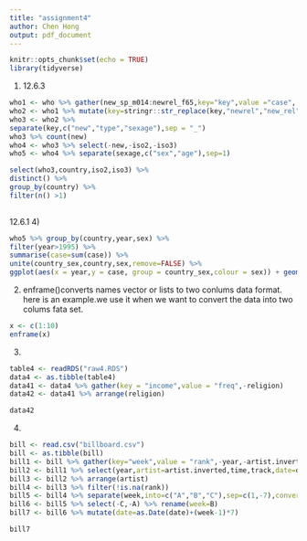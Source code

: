 ```yaml
---
title: "assignment4"
author: Chen Hong
output: pdf_document
---
```


```r
knitr::opts_chunk$set(echo = TRUE)
library(tidyverse)
```

1) 12.6.3 
```r
who1 <- who %>% gather(new_sp_m014:newrel_f65,key="key",value ="case", na.rm = T) 
who2 <- who1 %>% mutate(key=stringr::str_replace(key,"newrel","new_rel"))
who3 <- who2 %>% 
separate(key,c("new","type","sexage"),sep = "_")
who3 %>% count(new)
who4 <- who3 %>% select(-new,-iso2,-iso3)
who5 <- who4 %>% separate(sexage,c("sex","age"),sep=1)

```

```r
select(who3,country,iso2,iso3) %>%
distinct() %>% 
group_by(country) %>% 
filter(n() >1)
  
```
12.6.1 4)
```r
who5 %>% group_by(country,year,sex) %>% 
filter(year>1995) %>% 
summarise(case=sum(case)) %>% 
unite(country_sex,country,sex,remove=FALSE) %>% 
ggplot(aes(x = year,y = case, group = country_sex,colour = sex)) + geom_line()

```
2) 
enframe()converts names vector or lists to two conlums data format. here is an example.we use it when we want to convert the data into two colums fata set.
```r
x <- c(1:10)
enframe(x)
```
3)
```r
table4 <- readRDS("raw4.RDS")
data4 <- as.tibble(table4)
data41 <- data4 %>% gather(key = "income",value = "freq",-religion)
data42 <- data41 %>% arrange(religion)

data42

```
4)
```r
bill <- read.csv("billboard.csv")
bill <- as.tibble(bill)
bill1 <- bill %>% gather(key="week",value = "rank",-year,-artist.inverted,-track,-time,-genre,-date.entered,-date.peaked)
bill2 <- bill1 %>% select(year,artist=artist.inverted,time,track,date=date.entered,week,rank)
bill3 <- bill2 %>% arrange(artist)
bill4 <- bill3 %>% filter(!is.na(rank))
bill5 <- bill4 %>% separate(week,into=c("A","B","C"),sep=c(1,-7),convert = T)
bill6 <- bill5 %>% select(-C,-A) %>% rename(week=B)
bill7 <- bill6 %>% mutate(date=as.Date(date)+(week-1)*7)

bill7
```